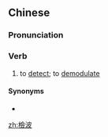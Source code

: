 {{also|检波}}
==Chinese==
{{zh-forms|s=检波}}

===Pronunciation===
{{zh-pron
|m=jiǎnbō
|cat=v
}}

===Verb===
{{zh-verb}}

# {{lb|zh|electronics}} to [[detect]]; to [[demodulate]]

====Synonyms====
* {{zh-l|解調}}

[[zh:檢波]]